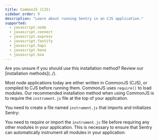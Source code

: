 ```yaml
---
title: CommonJS (CJS)
sidebar_order: 9
description: "Learn about running Sentry in an CJS application."
supported:
  - javascript.node
  - javascript.connect
  - javascript.express
  - javascript.fastify
  - javascript.hapi
  - javascript.hono
  - javascript.koa
---
```


<Alert>
  Are you unsure if you should use this installation method? Review our
  [installation methods](../).
</Alert>

Most node applications today are either written in CommonJS (CJS), or compiled to CJS before running them.
CommonJS uses `require()` to load modules. Our recommended installation method when using CommonJS is to require the `instrument.js` file at the top of your application.

You need to create a file named `instrument.js` that imports and initializes Sentry:

<PlatformContent includePath="getting-started-config" />

You need to require or import the `instrument.js` file before requiring any other modules in your application. This is necessary to ensure that Sentry can automatically instrument all modules in your application:

<PlatformContent includePath="getting-started-use" />

